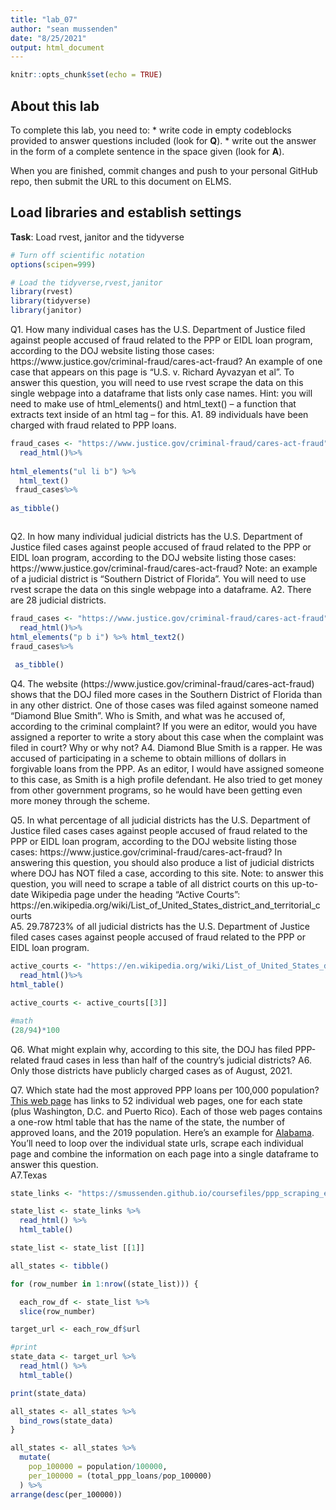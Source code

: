 ```yaml
---
title: "lab_07"
author: "sean mussenden"
date: "8/25/2021"
output: html_document
---
```


```r
knitr::opts_chunk$set(echo = TRUE)
```

## About this lab

To complete this lab, you need to:
* write code in empty codeblocks provided to answer questions included (look for **Q**).
* write out the answer in the form of a complete sentence in the space given (look for **A**).

When you are finished, commit changes and push to your personal GitHub repo, then submit the URL to this document on ELMS.

## Load libraries and establish settings
**Task**: Load rvest, janitor and the tidyverse
```r
# Turn off scientific notation
options(scipen=999)

# Load the tidyverse,rvest,janitor
library(rvest)
library(tidyverse)
library(janitor)

```


Q1. How many individual cases has the U.S. Department of Justice filed against people accused of fraud related to the PPP or EIDL loan program, according to the DOJ website listing those cases: https://www.justice.gov/criminal-fraud/cares-act-fraud?  An example of one case that appears on this page is "U.S. v. Richard Ayvazyan et al". To answer this question, you will need to use rvest scrape the data on this single webpage into a dataframe that lists only case names. Hint: you will need to make use of html_elements() and html_text() -- a function that extracts text inside of an html tag -- for this.
A1. 89 individuals have been charged with fraud related to PPP loans. 

```r
fraud_cases <- "https://www.justice.gov/criminal-fraud/cares-act-fraud" %>%
  read_html()%>% 
 
html_elements("ul li b") %>% 
  html_text() 
 fraud_cases%>%
  
as_tibble()



```

Q2. In how many individual judicial districts has the U.S. Department of Justice filed cases against people accused of fraud related to the PPP or EIDL loan program, according to the DOJ website listing those cases: https://www.justice.gov/criminal-fraud/cares-act-fraud?  Note: an example of a judicial district is "Southern District of Florida". You will need to use rvest scrape the data on this single webpage into a dataframe.
A2. There are 28 judicial districts. 

```r
fraud_cases <- "https://www.justice.gov/criminal-fraud/cares-act-fraud" %>%
  read_html()%>% 
html_elements("p b i") %>% html_text2() 
fraud_cases%>%
  
 as_tibble()

```

Q4. The website (https://www.justice.gov/criminal-fraud/cares-act-fraud) shows that the DOJ filed more cases in the Southern District of Florida than in any other district. One of those cases was filed against someone named "Diamond Blue Smith". Who is Smith, and what was he accused of, according to the criminal complaint? If you were an editor, would you have assigned a reporter to write a story about this case when the complaint was filed in court? Why or why not?
A4. Diamond Blue Smith is a rapper. He was accused of participating in a scheme to obtain millions of dollars in forgivable loans from the PPP. As an editor, I would have assigned someone to this case, as Smith is a high profile defendant. He also tried to get money from other government programs, so he would have been getting even more money through the scheme. 

Q5. In what percentage of all judicial districts has the U.S. Department of Justice filed cases cases against people accused of fraud related to the PPP or EIDL loan program, according to the DOJ website listing those cases: https://www.justice.gov/criminal-fraud/cares-act-fraud? In answering this question, you should also produce a list of judicial districts where DOJ has NOT filed a case, according to this site.  Note: to answer this question, you will need to scrape a table of all district courts on this up-to-date Wikipedia page under the heading "Active Courts": https://en.wikipedia.org/wiki/List_of_United_States_district_and_territorial_courts  
A5. 29.78723% of all judicial districts has the U.S. Department of Justice filed cases cases against people accused of fraud related to the PPP or EIDL loan program.


```r
active_courts <- "https://en.wikipedia.org/wiki/List_of_United_States_district_and_territorial_courts" %>%
  read_html()%>%
html_table()

active_courts <- active_courts[[3]]

#math
(28/94)*100
```
Q6. What might explain why, according to this site, the DOJ has filed PPP-related fraud cases in less than half of the country's judicial districts?
A6. Only those districts have publicly charged cases as of August, 2021.  

Q7. Which state had the most approved PPP loans per 100,000 population? [This web page](https://smussenden.github.io/coursefiles/ppp_scraping_example/index.html) has links to 52 individual web pages, one for each state (plus Washington, D.C. and Puerto Rico). Each of those web pages contains a one-row html table that has the name of the state, the number of approved loans, and the 2019 population. Here's an example for [Alabama](https://smussenden.github.io/coursefiles/ppp_scraping_example/states/alabama.html). You'll need to loop over the individual state urls, scrape each individual page and combine the information on each page into a single dataframe to answer this question.  
A7.Texas 
```r
state_links <- "https://smussenden.github.io/coursefiles/ppp_scraping_example/index.html"

state_list <- state_links %>%
  read_html() %>%
  html_table()

state_list <- state_list [[1]]

all_states <- tibble()

for (row_number in 1:nrow((state_list))) {

  each_row_df <- state_list %>%
  slice(row_number)

target_url <- each_row_df$url

#print
state_data <- target_url %>%
  read_html() %>%
  html_table()

print(state_data)

all_states <- all_states %>%
  bind_rows(state_data)
}

all_states <- all_states %>%
  mutate(
    pop_100000 = population/100000,
    per_100000 = (total_ppp_loans/pop_100000)
  ) %>%
arrange(desc(per_100000))



```

